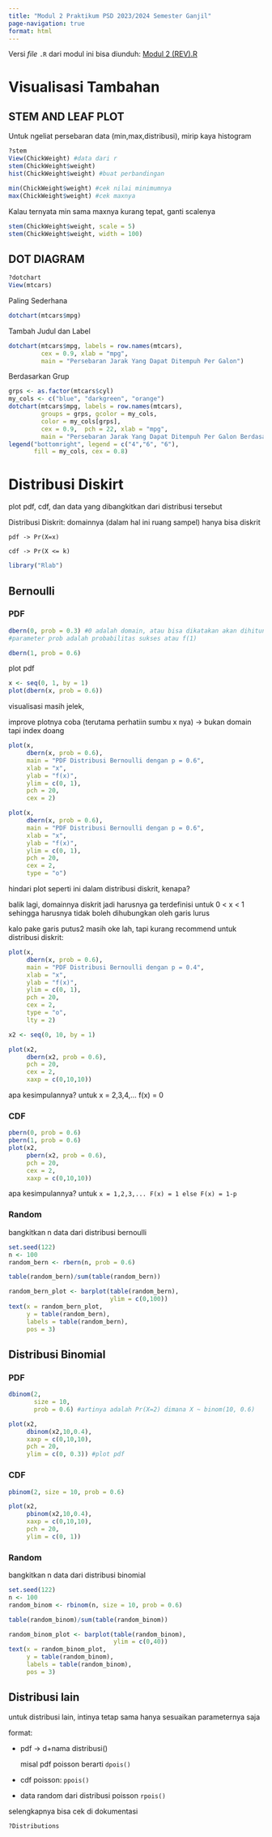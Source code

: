 ```yaml
---
title: "Modul 2 Praktikum PSD 2023/2024 Semester Ganjil"
page-navigation: true
format: html
---
```


Versi *file* `.R` dari modul ini bisa diunduh: [Modul 2 (REV).R](./Modul%202%20(REV).R)

# Visualisasi Tambahan

## STEM AND LEAF PLOT

Untuk ngeliat persebaran data (min,max,distribusi), mirip kaya histogram

```r
?stem
View(ChickWeight) #data dari r
stem(ChickWeight$weight)
hist(ChickWeight$weight) #buat perbandingan
```

```r
min(ChickWeight$weight) #cek nilai minimumnya
max(ChickWeight$weight) #cek maxnya
```

Kalau ternyata min sama maxnya kurang tepat, ganti scalenya

```r
stem(ChickWeight$weight, scale = 5) 
stem(ChickWeight$weight, width = 100) 
```

## DOT DIAGRAM

```r
?dotchart
View(mtcars)
```

Paling Sederhana

```r
dotchart(mtcars$mpg)
```

Tambah Judul dan Label

```r
dotchart(mtcars$mpg, labels = row.names(mtcars),
         cex = 0.9, xlab = "mpg",
         main = "Persebaran Jarak Yang Dapat Ditempuh Per Galon")
```

Berdasarkan Grup

```r
grps <- as.factor(mtcars$cyl)
my_cols <- c("blue", "darkgreen", "orange")
dotchart(mtcars$mpg, labels = row.names(mtcars),
         groups = grps, gcolor = my_cols,
         color = my_cols[grps],
         cex = 0.9,  pch = 22, xlab = "mpg",
         main = "Persebaran Jarak Yang Dapat Ditempuh Per Galon Berdasarkan Jumlah Silinder")
legend("bottomright", legend = c("4","6", "6"),
       fill = my_cols, cex = 0.8)
```

# Distribusi Diskirt

plot pdf, cdf, dan data yang dibangkitkan dari distribusi tersebut

Distribusi Diskrit: domainnya (dalam hal ini ruang sampel) hanya bisa diskrit

`pdf -> Pr(X=x)`

`cdf -> Pr(X <= k)`

```r
library("Rlab")
```

## Bernoulli

### PDF

```r
dbern(0, prob = 0.3) #0 adalah domain, atau bisa dikatakan akan dihitung f(0)
#parameter prob adalah probabilitas sukses atau f(1)
```

```r
dbern(1, prob = 0.6)
```

plot pdf

```r
x <- seq(0, 1, by = 1)
plot(dbern(x, prob = 0.6))
```

visualisasi masih jelek,

improve plotnya coba (terutama perhatiin sumbu x nya) -> bukan domain tapi index doang

```r
plot(x,
     dbern(x, prob = 0.6),
     main = "PDF Distribusi Bernoulli dengan p = 0.6",
     xlab = "x",
     ylab = "f(x)",
     ylim = c(0, 1),
     pch = 20,
     cex = 2)
```

```r
plot(x,
     dbern(x, prob = 0.6),
     main = "PDF Distribusi Bernoulli dengan p = 0.6",
     xlab = "x",
     ylab = "f(x)",
     ylim = c(0, 1),
     pch = 20,
     cex = 2,
     type = "o")
```

hindari plot seperti ini dalam distribusi diskrit, kenapa?

balik lagi, domainnya diskrit jadi harusnya ga terdefinisi untuk 0 < x < 1 sehingga harusnya tidak boleh dihubungkan oleh garis lurus

kalo pake garis putus2 masih oke lah, tapi kurang recommend untuk distribusi diskrit:

```r
plot(x,
     dbern(x, prob = 0.6),
     main = "PDF Distribusi Bernoulli dengan p = 0.4",
     xlab = "x",
     ylab = "f(x)",
     ylim = c(0, 1),
     pch = 20,
     cex = 2,
     type = "o", 
     lty = 2)
```

```r
x2 <- seq(0, 10, by = 1)
```

```r
plot(x2,
     dbern(x2, prob = 0.6),
     pch = 20,
     cex = 2,
     xaxp = c(0,10,10))
```

apa kesimpulannya? untuk x = 2,3,4,... f(x) = 0

### CDF

```r
pbern(0, prob = 0.6)
pbern(1, prob = 0.6)
plot(x2,
     pbern(x2, prob = 0.6),
     pch = 20,
     cex = 2,
     xaxp = c(0,10,10))
```

apa kesimpulannya? untuk `x = 1,2,3,... F(x) = 1 else F(x) = 1-p`

### Random

bangkitkan n data dari distribusi bernoulli

```r
set.seed(122)
n <- 100
random_bern <- rbern(n, prob = 0.6)
```

```r
table(random_bern)/sum(table(random_bern))
```

```r
random_bern_plot <- barplot(table(random_bern),
                            ylim = c(0,100))
text(x = random_bern_plot,
     y = table(random_bern),
     labels = table(random_bern),
     pos = 3)
```

## Distribusi Binomial

### PDF

```r
dbinom(2,
       size = 10,
       prob = 0.6) #artinya adalah Pr(X=2) dimana X ~ binom(10, 0.6)
```

```r
plot(x2,
     dbinom(x2,10,0.4),
     xaxp = c(0,10,10),
     pch = 20,
     ylim = c(0, 0.3)) #plot pdf
```

### CDF

```r
pbinom(2, size = 10, prob = 0.6)
```

```r
plot(x2,
     pbinom(x2,10,0.4),
     xaxp = c(0,10,10),
     pch = 20,
     ylim = c(0, 1))
```

### Random

bangkitkan n data dari distribusi binomial

```r
set.seed(122)
n <- 100
random_binom <- rbinom(n, size = 10, prob = 0.6)
```

```r
table(random_binom)/sum(table(random_binom))
```

```r
random_binom_plot <- barplot(table(random_binom),
                             ylim = c(0,40))
text(x = random_binom_plot,
     y = table(random_binom),
     labels = table(random_binom),
     pos = 3)
```

## Distribusi lain

untuk distribusi lain, intinya tetap sama hanya sesuaikan parameternya saja

format:

- pdf -> d+nama distribusi()

    misal pdf poisson berarti `dpois()`

- cdf poisson: `ppois()`

- data random dari distribusi poisson `rpois()`

selengkapnya bisa cek di dokumentasi 

```r
?Distributions
```